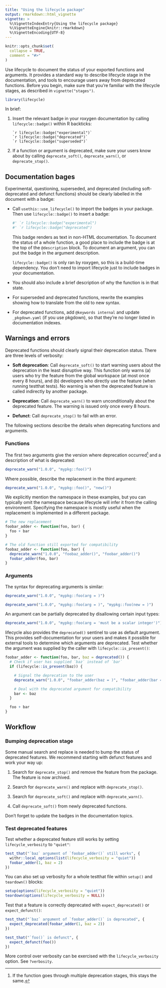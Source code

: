 ```yaml
---
title: "Using the lifecycle package"
output: rmarkdown::html_vignette
vignette: >
  %\VignetteIndexEntry{Using the lifecycle package}
  %\VignetteEngine{knitr::rmarkdown}
  %\VignetteEncoding{UTF-8}
---
```


```r
knitr::opts_chunk$set(
  collapse = TRUE,
  comment = "#>"
)
```

Use lifecycle to document the status of your exported functions and arguments.
It provides a standard way to describe lifecycle stage in the documentation, and tools to encourage users away from deprecated functions.
Before you begin, make sure that you're familiar with the lifecycle stages, as described in `vignette("stages")`.

```r
library(lifecycle)
```

In brief:

1.  Insert the relevant badge in your roxygen documentation by calling `lifecycle::badge()` within R backticks:

        `r lifecycle::badge("experimental")`
        `r lifecycle::badge("deprecated")`
        `r lifecycle::badge("superseded")`

2.  If a function or argument is deprecated, make sure your users know about by calling `deprecate_soft()`, `deprecate_warn()`, or `deprecate_stop()`.

## Documentation bages {#rd-badges}

Experimental, questioning, superseded, and deprecated (including soft-deprecated and defunct functions) should be clearly labelled in the document with a badge:

-   Call `usethis::use_lifecycle()` to import the badges in your package.
    Then use `lifecycle::badge()` to insert a badge:

    ```r
    #' `r lifecycle::badge("experimental")
    #' `r lifecycle::badge("deprecated")
    ```

    This badge renders as text in non-HTML documentation.
    To document the status of a whole function, a good place to include the badge is at the top of the `@description` block.
    To document an argument, you can put the badge in the argument description.

    `lifecycle::badge()` is only ran by roxygen, so this is a build-time dependency.
    You don't need to import lifecycle just to include badges in your documentation.

-   You should also include a brief description of why the function is in that state.

-   For superseded and deprecated functions, rewrite the examples showing how to translate from the old to new syntax.

-   For deprecated functions, add `@keywords internal` and update `_pkgdown.yaml` (if you use pkgdown), so that they're no longer listed in documentation indexes.

## Warnings and errors

Deprecated functions should clearly signal their deprecation status.
There are three levels of verbosity:

-   **Soft deprecation**: Call `deprecate_soft()` to start warning users about the deprecation in the least disruptive way.
    This function only warns (a) users who try the feature from the global workspace (at most once every 8 hours), and (b) developers who directly use the feature (when running testthat tests).
    No warning is when the deprecated feature is called indirectly by another package.

-   **Deprecation**: Call `deprecate_warn()` to warn unconditionally about the deprecated feature.
    The warning is issued only once every 8 hours.

-   **Defunct**: Call `deprecate_stop()` to fail with an error.

The following sections describe the details when deprecating functions and arguments.

### Functions

The first two arguments give the version where deprecation occurred[^1] and a description of what is deprecated:

[^1]: If the function goes through multiple deprecation stages, this stays the same.

```r
deprecate_warn("1.0.0", "mypkg::foo()")
```

Where possible, describe the replacement in the third argument:

```r
deprecate_warn("1.0.0", "mypkg::foo()", "new()")
```

We explicitly mention the namespace in these examples, but you can typically omit the namespace because lifecycle will infer it from the calling environment.
Specifying the namespace is mostly useful when the replacement is implemented in a different package.

```r
# The new replacement
foobar_adder <- function(foo, bar) {
  foo + bar
}

# The old function still exported for compatibility
foobaz_adder <- function(foo, bar) {
  deprecate_warn("1.0.0", "foobaz_adder()", "foobar_adder()")
  foobar_adder(foo, bar)
}
```

### Arguments

The syntax for deprecating arguments is similar:

```r
deprecate_warn("1.0.0", "mypkg::foo(arg = )")

deprecate_warn("1.0.0", "mypkg::foo(arg = )", "mypkg::foo(new = )")
```

An argument can be partially deprecated by disallowing certain input types:

```r
deprecate_warn("1.0.0", "mypkg::foo(arg = 'must be a scalar integer')")
```

lifecycle also provides the `deprecated()` sentinel to use as default argument.
This provides self-documentation for your users and makes it possible for external tools to determine which arguments are deprecated.
Test whether the argument was supplied by the caller with `lifecycle::is_present()`:

```r
foobar_adder <- function(foo, bar, baz = deprecated()) {
  # Check if user has supplied `baz` instead of `bar`
  if (lifecycle::is_present(baz)) {

    # Signal the deprecation to the user
    deprecate_warn("1.0.0", "foobar_adder(baz = )", "foobar_adder(bar = )")

    # Deal with the deprecated argument for compatibility
    bar <- baz
  }

  foo + bar
}
```

## Workflow

### Bumping deprecation stage

Some manual search and replace is needed to bump the status of deprecated features.
We recommend starting with defunct features and work your way up:

1.  Search for `deprecate_stop()` and remove the feature from the package.
    The feature is now archived.

2.  Search for `deprecate_warn()` and replace with `deprecate_stop()`.

3.  Search for `deprecate_soft()` and replace with `deprecate_warn()`.

4.  Call `deprecate_soft()` from newly deprecated functions.

Don't forget to update the badges in the documentation topics.

### Test deprecated features

Test whether a deprecated feature still works by setting `lifecycle_verbosity` to `"quiet"`:

```r
test_that("`baz` argument of `foobar_adder()` still works", {
  withr::local_options(list(lifecycle_verbosity = "quiet"))
  foobar_adder(1, baz = 2)
})
```

You can also set up verbosity for a whole testthat file within `setup()` and `teardown()` blocks:

```r
setup(options(lifecycle_verbosity = "quiet"))
teardown(options(lifecycle_verbosity = NULL))
```

Test that a feature is correctly deprecated with `expect_deprecated()` or `expect_defunct()`:

```r
test_that("`baz` argument of `foobar_adder()` is deprecated", {
  expect_deprecated(foobar_adder(1, baz = 2))
})

test_that("`foo()` is defunct", {
  expect_defunct(foo())
})
```

More control over verbosity can be exercised with the `lifecycle_verbosity` option.
See `?verbosity`.
